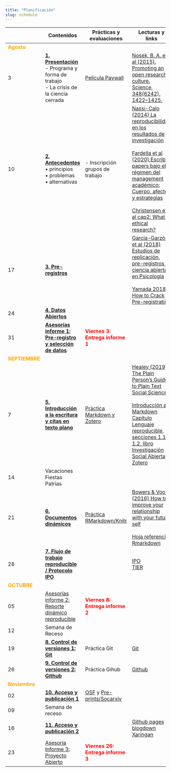 ```yaml
---
title: "Planificación"
slug: schedule
---
```



|      |  <i class="fas fa-chalkboard-teacher"></i>  Contenidos     |  <i class="fas fa-user-edit"></i>  Prácticas y evaluaciones | <i class="fas fa-book-reader"></i> Lecturas y links
- |-----------|-----------|----------
<font color="orange"> **Agosto** </font> |   |   |
3 | [**1. Presentación**](/class/01-class) <br> - Programa y forma  de trabajo <br/> - La crisis de la ciencia cerrada  | [Película Paywall](https://amara.org/en/videos/nTk5qVME6PP7/es/2350702/)  |  [Nosek, B. A. et al (2015). Promoting an open research culture. Science, 348(6242), 1422–1425.](https://doi.org/10.1126/science.aab2374)
10  | [**2. Antecedentes**](/class/02-class) <br> • principios <br> • problemas <br> • alternativas  | - Inscripción grupos de trabajo  |  [Nassi-Calo (2014) La reproducibilidad en los resultados de investigación](http://blog.scielo.org/es/2014/02/27/la-reproducibilidad-en-los-resultados-de-investigacion-la-punta-del-iceberg/) <br> <br> [Fardella et al (2020) Escribir papers bajo el régimen del management académico: Cuerpo, afectos y estrategias](/docs/fardella2020escribirpapers.pdf) <br><br> [Christensen et al cap2: What is ethical research?](/docs/CAP2 Christensen et al (2019) Transparent and Reproducible Social Science Research.pdf)
17  | [**3. Pre-registros**]()  |    |  [García-Garzón et al (2018) Estudios de replicación, pre-registros y ciencia abierta en Psicología](/docs/ciencia_abierta_psicologia.pdf) <br><br> [Yamada 2018 How to Crack Pre-registration](https://www.frontiersin.org/articles/10.3389/fpsyg.2018.01831/full)
24  | [**4. Datos Abiertos**]()  |   |
31  | [**Asesorías informe 1: Pre-registro y selección de datos**](/programa/#entrega-1-20-pre-registro-y-descripción-de-datos)  | <font color="red"> **Viernes 3: Entrega informe 1** </font>   |
<font color="orange"> **SEPTIEMBRE** </font> |   |   |
7  | [**5. Introducción a la escritura y citas en texto plano**](/class/05-class)   | [Práctica Markdown y Zotero](/assignment/02-code)  | [Healey (2019) The Plain Person’s Guide to Plain Text Social Science](https://plain-text.co/) <br> <br>[Introducción a Markdown](http://rusersgroup.com/blog/rmarkdown) <br> [Capítulo Lenguaje reproducible, secciones 1.1 y 1.2, libro Investigación Social Abierta](https://juancarloscastillo.github.io/in-socabi/lenguaje-reproducible.html) <br> [Zotero](https://www.zotero.org/)
14 | Vacaciones Fiestas Patrias
21 | [**6. Documentos dinámicos**](/slides/06-rmarkdown/06_rmarkdown.html)  | [Práctica RMarkdown/Knitr]()  | [Bowers & Voors (2016) How to improve your relationship with your future self](https://scielo.conicyt.cl/pdf/revcipol/v36n3/art11.pdf)<br><br> [Hoja referencia Rmarkdown](https://rstudio.com/wp-content/uploads/2015/03/rmarkdown-spanish.pdf)
28 | [**7. Flujo de trabajo reproducible / Protocolo IPO**](/class/07-class)  |   | [IPO](https://juancarloscastillo.github.io/ipo/) <br> [TIER](https://www.projecttier.org/)
<font color="orange"> **OCTUBRE** </font> |   |   |
05  | [Asesorías informe 2: Reporte dinámico reproducible](/programa/#entrega-2-30-reporte-dinámico-reproduciblee)  | <font color="red"> **Viernes 8: Entrega informe 2** </font>   |
12 | Semana de Receso ||
19 | [**8. Control de versiones 1: Git**](/class/07-class)   | Práctica Git    | [Git](https://git-scm.com/)
26 | [**9. Control de versiones 2: Github**](/class/08class)  | Práctica Gihub  <br>  |[Github](https://github.com/)
<font color="orange"> **Noviembre** </font> |   |   |
02 | [**10. Acceso y publicación 1**](/class/09-class)  | [OSF](https://osf.io/) y [Pre-prints/Socarxiv](https://socopen.org/)  |  |
09  | Semana de receso  |   |
16 | [**11. Acceso y publicación 2**](/class/10-class)  |   | [Github pages](https://pages.github.com/) <br> [blogdown](https://bookdown.org/yihui/blogdown/) <br> [Xaringan](https://slides.yihui.org/xaringan/#1)
23 | [Asesoría Informe 3: Proyecto Abierto](/programa/#entrega-3-50-proyecto-abierto) | <font color="red"> **Viernes 26: Entrega informe 3** </font>
